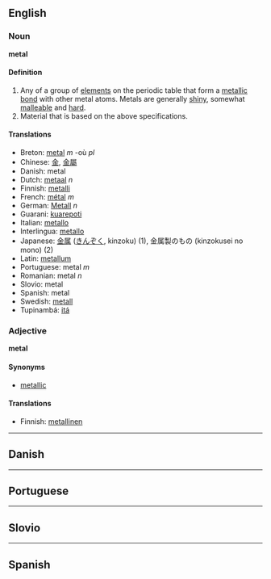 == English ==

=== Noun ===
'''metal'''

==== Definition ====

# Any of a group of [[element]]s on the periodic table that form a [[metallic bond]] with other metal atoms.  Metals are generally [[shiny]], somewhat [[malleable]] and [[hard]].
# Material that is based on the above specifications.


==== Translations ====

*Breton: [[metal]] ''m'' -où ''pl''
*Chinese: [[金]], [[金屬]]
*Danish: metal
*Dutch: [[metaal]] ''n''
*Finnish: [[metalli]]
*French: [[métal]] ''m''
*German: [[Metall]] ''n''
*Guarani: [[kuarepoti]]
*Italian: [[metallo]]
*Interlingua: [[metallo]]
*Japanese: [[金属]] ([[きんぞく]], kinzoku) (1), 金属製のもの (kinzokusei no mono) (2)
*Latin: [[metallum]]
*Portuguese: metal ''m''
*Romanian: metal ''n''
*Slovio: metal
*Spanish: metal
*Swedish: [[metall]]
*Tupinambá: [[itá]]

=== Adjective ===
'''metal'''

====Synonyms====

*[[metallic]]

==== Translations ====

*Finnish: [[metallinen]]


----

== Danish ==

----

== Portuguese ==

----

== Slovio ==

----

== Spanish ==